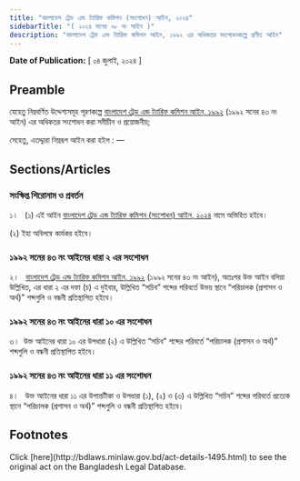 ```yaml
---
title: "বাংলাদেশ ট্রেড এন্ড ট্যারিফ কমিশন (সংশোধন) আইন, ২০২৪"
sidebarTitle: "( ২০২৪ সনের ০৮ নং আইন )"
description: "বাংলাদেশ ট্রেড এন্ড ট্যারিফ কমিশন আইন, ১৯৯২ এর অধিকতর সংশোধনকল্পে প্রণীত আইন"
---
```


**Date of Publication:** [ ০৪ জুলাই, ২০২৪ ]

## Preamble

যেহেতু নিম্নবর্ণিত উদ্দেশ্যসমূহ পূরণকল্পে [বাংলাদেশ ট্রেড এন্ড ট্যারিফ কমিশন আইন, ১৯৯২](/act-772.html "বাংলাদেশ ট্রেড এন্ড ট্যারিফ কমিশন আইন, ১৯৯২") (১৯৯২ সনের ৪৩ নং আইন) এর অধিকতর সংশোধন করা সমীচীন ও প্রয়োজনীয়;

সেহেতু, এতদ্দ্বারা নিম্নরূপ আইন করা হইল : —

## Sections/Articles

### সংক্ষিপ্ত শিরোনাম ও প্রবর্তন

১।   (১) এই আইন [বাংলাদেশ ট্রেড এন্ড ট্যারিফ কমিশন (সংশোধন) আইন, ২০২৪](/act-1495.html "বাংলাদেশ ট্রেড এন্ড ট্যারিফ কমিশন (সংশোধন) আইন, ২০২৪") নামে অভিহিত হইবে।

(২) ইহা অবিলম্বে কার্যকর হইবে।

### ১৯৯২ সনের ৪৩ নং আইনের ধারা ২ এর সংশোধন

২।   [বাংলাদেশ ট্রেড এন্ড ট্যারিফ কমিশন আইন, ১৯৯২](/act-772.html "বাংলাদেশ ট্রেড এন্ড ট্যারিফ কমিশন আইন, ১৯৯২") (১৯৯২ সনের ৪৩ নং আইন), অতঃপর উক্ত আইন বলিয়া উল্লিখিত, এর ধারা ২ এর দফা (চ) এ দুইবার, উল্লিখিত “সচিব” শব্দের পরিবর্তে উভয় স্থানে “পরিচালক (প্রশাসন ও অর্থ)” শব্দগুলি ও বন্ধনী প্রতিস্থাপিত হইবে।

### ১৯৯২ সনের ৪৩ নং আইনের ধারা ১০ এর সংশোধন

৩।  উক্ত আইনের ধারা ১০ এর উপধারা (২) এ উল্লিখিত “সচিব” শব্দের পরিবর্তে “পরিচালক (প্রশাসন ও অর্থ)” শব্দগুলি ও বন্ধনী প্রতিস্থাপিত হইবে।

### ১৯৯২ সনের ৪৩ নং আইনের ধারা ১১ এর সংশোধন

৪।   উক্ত আইনের ধারা ১১ এর উপান্তটীকা ও উপধারা (১), (২) ও (৩) এ উল্লিখিত “সচিব” শব্দের পরিবর্তে প্রত্যেক স্থানে “পরিচালক (প্রশাসন ও অর্থ)” শব্দগুলি ও বন্ধনী প্রতিস্থাপিত হইবে।

## Footnotes

<Note>
  Click [here](http://bdlaws.minlaw.gov.bd/act-details-1495.html) to see the original act on the Bangladesh Legal Database.
</Note>
